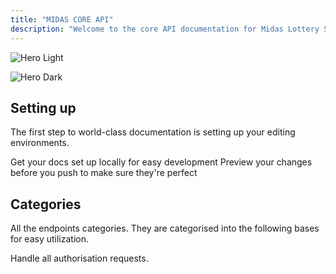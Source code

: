```yaml
---
title: "MIDAS CORE API"
description: "Welcome to the core API documentation for Midas Lottery Service."
---
```


<img
  className="block dark:hidden"
  src="/images/hero-light.png"
  alt="Hero Light"
/>

<img
  className="hidden dark:block"
  src="/midaslogo.jpg"
  alt="Hero Dark"
  title="Main Logo"
/>

## Setting up

The first step to world-class documentation is setting up your editing environments.

<CardGroup cols={2}>
  <Card title="Edit Your Docs" icon="pen-to-square" href="https://mintlify.com/docs/quickstart">
    Get your docs set up locally for easy development
  </Card>
  <Card title="Preview Changes" icon="image" href="https://mintlify.com/docs/development">
    Preview your changes before you push to make sure they're perfect
  </Card>
</CardGroup>

## Categories

All the endpoints categories. They are categorised into the following bases for easy utilization.

<CardGroup cols={2}>
  <Card title="AUTH Routes" icon="code" href="/api-reference/auth">
    Handle all authorisation requests.
  </Card>
</CardGroup>